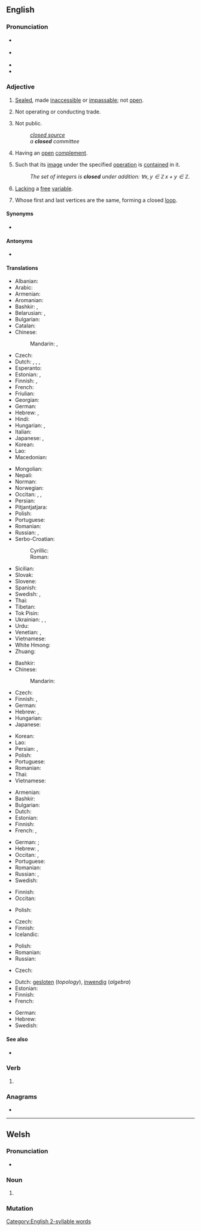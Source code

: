 ==English==
{{wikipedia|dab=closed}}

===Pronunciation===
* {{a|GenAm}} {{IPA|/kloʊzd/|lang=en}}
* {{a|RP}} {{IPA|/kləʊzd/|lang=en}}
* {{audio|en-us-closed.ogg|Audio (US)|lang=en}}
* {{rhymes|əʊzd|lang=en}}

===Adjective===
{{en-adj|-}}

# [[sealed|Sealed]], made [[inaccessible]] or [[impassable]]; not [[open]].
# {{lb|en|of a store or business}} Not operating or conducting trade.
# Not public.
#: ''[[closed source]]''
#: ''a '''closed''' committee''
# {{lb|en|topology|of a [[set]]}} Having an [[open]] [[complement]].
# {{lb|en|mathematics|of a [[set]]}} Such that its [[image]] under the specified [[operation]] is [[contain]]ed in it.
#: ''The set of integers is '''closed''' under addition: <math>\forall x,y\in\mathbb{Z}\,x+y\in\mathbb{Z}</math>.''
# {{lb|en|mathematics|logic|of a [[formula]]}} [[lack|Lacking]] a [[free]] [[variable]].
# {{lb|en|graph theory|of a [[walk]]}} Whose first and last vertices are the same, forming a closed [[loop]].

====Synonyms====
* {{l|en|shut}}

====Antonyms====
* {{sense|also phonetics (of vowels, syllables)}} {{l|en|open}}

====Translations====
{{trans-top|not open}}
* Albanian: {{t+|sq|mbyllur}}
* Arabic: {{t|ar|مُغْلَق}}
* Armenian: {{t+|hy|փակ}}
* Aromanian: {{t|rup|ncljis}}
* Bashkir: {{t|ba|ябыҡ|sc=Cyrl}}, {{t|ba|ябылған|sc=Cyrl}}
* Belarusian: {{t|be|зачы́нены|m|sc=Cyrl}}, {{t|be|закры́ты|m|sc=Cyrl}}
* Bulgarian: {{t+|bg|затворен}}
* Catalan: {{t+|ca|tancat}}
* Chinese:
*: Mandarin: {{t+|cmn|關|alt=關着|sc=Hani}}, {{t+|cmn|关|tr=guānzhe|alt=关着|sc=Hani}}
* Czech: {{t+|cs|zavřený}}
* Dutch: {{t+|nl|gesloten}}, {{t+|nl|dicht}}, {{t+|nl|afgesloten}}, {{t+|nl|toe}}
* Esperanto: {{t|eo|fermita}}
* Estonian: {{t|et|suletud}}, {{t|et|kinnine}}
* Finnish: {{t+|fi|suljettu}}, {{t+|fi|kiinni}}
* French: {{t+|fr|fermé}}
* Friulian: {{t|fur|sierât}}
* Georgian: {{t|ka|დაკეტილი}}
* German: {{t+|de|geschlossen}}
* Hebrew: {{t|he|סגור|tr=sagúr|m}}, {{t|he|סגורה|tr=sgurá|f}}
* Hindi: {{t+|hi|बंद|tr=band|sc=Deva}}
* Hungarian: {{t+|hu|zárt}}, {{t+|hu|zárva}}
* Italian: {{t+|it|chiuso}}
* Japanese: {{qualifier|of a shop}} {{t|ja|準備中|tr=じゅんびちゅう, junbichū|sc=Jpan}}, {{t+|ja|閉める|tr=しめられた, shimerareta|alt=閉められた|sc=Jpan}}
* Korean: {{t+|ko|닫다|alt=닫은}}
* Lao: {{t|lo|ປິດ}}
* Macedonian: {{t|mk|затворен|tr=zatvoren|sc=Cyrl}}
{{trans-mid}}
* Mongolian: {{t|mn|хаалттай}}
* Nepali: {{t-needed|ne}}
* Norman: {{t|nrf|freunmé}}
* Norwegian: {{t|no|lukket}}
* Occitan: {{t+|oc|claus}}, {{t|oc|tancat}}, {{t+|oc|enclaus}}
* Persian: {{t+|fa|بسته|tr=baste|sc=fa-Arab}}
* Pitjantjatjara: {{t|pjt|pati}}
* Polish: {{t+|pl|zamknięty|m}}
* Portuguese: {{t+|pt|fechado}}
* Romanian: {{t+|ro|închis}}
* Russian: {{t+|ru|закры́тый}}, {{t+|ru|за́мкнутый}}
* Serbo-Croatian:
*: Cyrillic: {{t|sh|затворен}}
*: Roman: {{t+|sh|zatvoren}}
* Sicilian: {{t|scn|chiusu}}
* Slovak: {{t|sk|zatvorený}}
* Slovene: {{t+|sl|zaprt}}
* Spanish: {{t+|es|cerrado}}
* Swedish: {{t+|sv|stängd}}, {{t+|sv|sluten}}
* Thai: {{t+|th|ปิด}}
* Tibetan: {{t-needed|bo}}
* Tok Pisin: {{t|tpi|pas}}
* Ukrainian: {{t|uk|зачи́нений|m|sc=Cyrl}}, {{t|uk|закри́тий|m|sc=Cyrl}}, {{t|uk|за́мкнений|m|sc=Cyrl}}
* Urdu: {{t|ur|بند|tr=band|sc=ur-Arab}}
* Venetian: {{t|vec|serà}}, {{t|vec|sarà}}
* Vietnamese: {{t+|vi|đóng}}
* White Hmong: {{t-needed|mww}}
* Zhuang: {{t-needed|za}}
{{trans-bottom}}

{{trans-top|not operating or conducting trade}}
* Bashkir: {{t|ba|ябыҡ|sc=Cyrl}}
* Chinese:
*: Mandarin: {{t-needed|cmn}}
* Czech: {{t+|cs|zavřený}}
* Finnish: {{t+|fi|suljettu}}, {{t+|fi|kiinni}}
* German: {{t+|de|zu}}
* Hebrew: {{t|he|סגור|tr=sagúr|m}}, {{t|he|סגורה|tr=sgurá|f}}
* Hungarian: {{t+|hu|zárva}}
* Japanese: {{t-check|ja|準備中|sc=Jpan}}
{{trans-mid}}
* Korean: {{t-needed|ko}}
* Lao: {{t-needed|lo}}
* Persian: {{t+|fa|بسته|tr=baste|sc=fa-Arab}}, {{t+|fa|تعطیل|tr=ta'til|sc=fa-Arab}}
* Polish: {{t+|pl|zamknięty|m}}
* Portuguese: {{t+|pt|fechado}}
* Romanian: {{t+|ro|închis}}
* Thai: {{t+|th|ปิด}}
* Vietnamese: {{t-needed|vi}}
{{trans-bottom}}

{{trans-top|not public}}
* Armenian: {{t+|hy|փակ}}
* Bashkir: {{t|ba|ябыҡ|sc=Cyrl}}
* Bulgarian: {{t+|bg|ограничен}}
* Dutch: {{t+|nl|gesloten}}
* Estonian: {{t|et|salajane}}
* Finnish: {{t+|fi|salainen}}
* French: {{t+|fr|privé}}, {{t+|fr|fermé}}
{{trans-mid}}
* German: {{t+|de|nicht}} {{t+|de|öffentlich}} {{qualifier|of people or software}}; {{t+|de|geschlossen}} {{qualifier|used with groups of people only}}
* Hebrew: {{t|he|סגור|tr=sagúr|m}}, {{t|he|סגורה|tr=sgurá|f}}
* Occitan: {{t|oc|privat}}, {{t|oc|tancat}}
* Portuguese: {{t+|pt|fechado}}
* Romanian: {{t+|ro|privat|m}}
* Russian: {{t+|ru|закры́тый}}, {{t+|ru|ограни́ченный}}
* Swedish: {{t+|sv|sluten}}
{{trans-bottom}}

{{trans-top|having an open complement}}
* Finnish: {{t+|fi|suljettu}}
* Occitan: {{t+|oc|claus}}
{{trans-mid}}
* Polish: {{t|pl|domknięty|m}}
{{trans-bottom}}

{{trans-top|in mathematics, such that its image under the specified operation is contained in it}}
* Czech: {{t+|cs|uzavřený|m}}
* Finnish: {{t+|fi|suljettu}}
* Icelandic: {{t|is|lokaður|m}}
{{trans-mid}}
* Polish: {{t+|pl|zamknięty|m}}
* Romanian: {{t+|ro|închis}}
* Russian: {{t+|ru|за́мкнутый}}
{{trans-bottom}}

{{trans-top|lacking a free variable}}
* Czech: {{t+|cs|uzavřený|m}}
{{trans-mid}}
{{trans-bottom}}

{{checktrans-top|in mathematics}}
* Dutch: [[gesloten]] (''topology''), [[inwendig]] (''algebra'')
* Estonian: {{t|et|kinnine}}
* Finnish: {{t+|fi|suljettu}}
* French: {{t+|fr|fermé}}
{{trans-mid}}
* German: {{t+|de|abgeschlossen}}
* Hebrew: {{t|he|סגורה|tr=sgurá|f}}
* Swedish: {{t+|sv|sluten}}
{{trans-bottom}}

====See also====
* {{l|en|close}}

===Verb===
{{head|en|verb form}}

# {{en-past of|close}}

===Anagrams===
* {{anagrams|en|Dolces|codels|codles}}

[[Category:English 2-syllable words]]

----

==Welsh==

===Pronunciation===
* {{IPA|/ˈklɔsɛd/|lang=cy}}

===Noun===
{{cy-noun|m|closedau}}

# {{alternative form of|closet|lang=cy}}

===Mutation===
{{cy-mut-auto}}